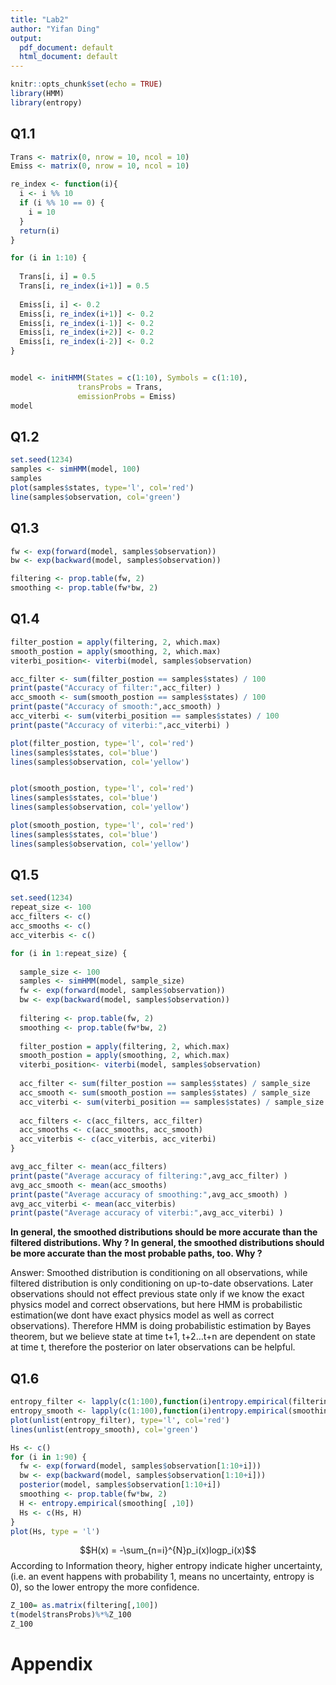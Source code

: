 ```yaml
---
title: "Lab2"
author: "Yifan Ding"
output:
  pdf_document: default
  html_document: default
---
```


```r
knitr::opts_chunk$set(echo = TRUE)
library(HMM)
library(entropy)
```

## Q1.1

```r
Trans <- matrix(0, nrow = 10, ncol = 10)
Emiss <- matrix(0, nrow = 10, ncol = 10)

re_index <- function(i){
  i <- i %% 10
  if (i %% 10 == 0) {
    i = 10
  }
  return(i)
}

for (i in 1:10) {
  
  Trans[i, i] = 0.5
  Trans[i, re_index(i+1)] = 0.5
  
  Emiss[i, i] <- 0.2
  Emiss[i, re_index(i+1)] <- 0.2
  Emiss[i, re_index(i-1)] <- 0.2
  Emiss[i, re_index(i+2)] <- 0.2
  Emiss[i, re_index(i-2)] <- 0.2
}


model <- initHMM(States = c(1:10), Symbols = c(1:10), 
               transProbs = Trans,
               emissionProbs = Emiss)
model
```



## Q1.2

```r
set.seed(1234)
samples <- simHMM(model, 100)
samples
plot(samples$states, type='l', col='red')
line(samples$observation, col='green')
```

## Q1.3

```r
fw <- exp(forward(model, samples$observation))
bw <- exp(backward(model, samples$observation))

filtering <- prop.table(fw, 2) 
smoothing <- prop.table(fw*bw, 2) 
```

## Q1.4

```r
filter_postion = apply(filtering, 2, which.max)
smooth_postion = apply(smoothing, 2, which.max)
viterbi_position<- viterbi(model, samples$observation)

acc_filter <- sum(filter_postion == samples$states) / 100
print(paste("Accuracy of filter:",acc_filter) )
acc_smooth <- sum(smooth_postion == samples$states) / 100
print(paste("Accuracy of smooth:",acc_smooth) )
acc_viterbi <- sum(viterbi_position == samples$states) / 100
print(paste("Accuracy of viterbi:",acc_viterbi) )

plot(filter_postion, type='l', col='red')
lines(samples$states, col='blue')
lines(samples$observation, col='yellow')


plot(smooth_postion, type='l', col='red')
lines(samples$states, col='blue')
lines(samples$observation, col='yellow')

plot(smooth_postion, type='l', col='red')
lines(samples$states, col='blue')
lines(samples$observation, col='yellow')


```

## Q1.5

```r
set.seed(1234)
repeat_size <- 100
acc_filters <- c()
acc_smooths <- c()
acc_viterbis <- c()

for (i in 1:repeat_size) {
  
  sample_size <- 100
  samples <- simHMM(model, sample_size)
  fw <- exp(forward(model, samples$observation))
  bw <- exp(backward(model, samples$observation))
  
  filtering <- prop.table(fw, 2) 
  smoothing <- prop.table(fw*bw, 2) 
  
  filter_postion = apply(filtering, 2, which.max)
  smooth_postion = apply(smoothing, 2, which.max)
  viterbi_position<- viterbi(model, samples$observation)
  
  acc_filter <- sum(filter_postion == samples$states) / sample_size
  acc_smooth <- sum(smooth_postion == samples$states) / sample_size
  acc_viterbi <- sum(viterbi_position == samples$states) / sample_size
  
  acc_filters <- c(acc_filters, acc_filter)
  acc_smooths <- c(acc_smooths, acc_smooth)
  acc_viterbis <- c(acc_viterbis, acc_viterbi)
}

avg_acc_filter <- mean(acc_filters)
print(paste("Average accuracy of filtering:",avg_acc_filter) )
avg_acc_smooth <- mean(acc_smooths)
print(paste("Average accuracy of smoothing:",avg_acc_smooth) )
avg_acc_viterbi <- mean(acc_viterbis)
print(paste("Average accuracy of viterbi:",avg_acc_viterbi) )

```

**In general, the smoothed
distributions should be more accurate than the filtered distributions. Why ? In general,
the smoothed distributions should be more accurate than the most probable paths, too.
Why ?**

Answer: Smoothed distribution is conditioning on all observations, while filtered distribution is only conditioning on up-to-date observations. Later observations should not effect previous state only if we know the exact physics model and correct observations, but here HMM is probabilistic estimation(we dont have exact physics model as well as correct observations). Therefore HMM is doing probabilistic estimation by Bayes theorem, but we believe state at time t+1, t+2...t+n are dependent on state at time t, therefore the posterior on later observations can be helpful.

## Q1.6
```r
entropy_filter <- lapply(c(1:100),function(i)entropy.empirical(filtering[,i]))
entropy_smooth <- lapply(c(1:100),function(i)entropy.empirical(smoothing[,i]))
plot(unlist(entropy_filter), type='l', col='red')
lines(unlist(entropy_smooth), col='green')
```

```r
Hs <- c()
for (i in 1:90) {
  fw <- exp(forward(model, samples$observation[1:10+i]))
  bw <- exp(backward(model, samples$observation[1:10+i]))
  posterior(model, samples$observation[1:10+i])
  smoothing <- prop.table(fw*bw, 2)
  H <- entropy.empirical(smoothing[ ,10])
  Hs <- c(Hs, H)
}
plot(Hs, type = 'l')


```

$$H(x) = -\sum_{n=i}^{N}p_i(x)logp_i(x)$$
According to Information theory, higher entropy indicate higher uncertainty, (i.e. an event happens with probability 1, means no uncertainty, entropy is 0), so the lower entropy the more confidence.


```r
Z_100= as.matrix(filtering[,100])
t(model$transProbs)%*%Z_100
Z_100
```

# Appendix

```r

```
